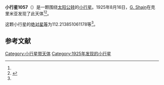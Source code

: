 {{Infobox planet
| bgcolour = #FFFFC0
| name = 1057 Wanda
| symbol = 
| image = 
| caption = 
| discovery = yes
| discovery_ref = 
| discoverer = [[G._Shajn|G. Shajn]]
| discovery_site = [[克里米亚|克里米亚]] 
| discovered = 1925年8月16日
| designations = yes
| mp_name = 
| named_after = 
| alt_names = 1925 QB/ 1937 AF / 1950 QY / 1965 WG
| mp_category = [[主带小行星|主带小行星]]
| orbit_ref = <ref name="a">[http://ssd.jpl.nasa.gov/sbdb.cgi?sstr=1057 1057 Wanda] {{Wayback|url=http://ssd.jpl.nasa.gov/sbdb.cgi?sstr=1057 |date=20140815074012 }}，小行星數據庫瀏覽器（JPL Small-Body Database Browser）－[[美国国家航空航天局|美国国家航空航天局]]喷气推进实验室</ref>
| epoch = 2456400.5 (2013年4月18日更新)
| aphelion = {{convert|3.609571818100921|AU|km|3|abbr=on|lk=out}}
| perihelion = {{convert|2.17923771959812|AU|km|3|abbr=on}}
| semimajor = {{convert|2.89440476884952|AU|km|3|abbr=on}}
| eccentricity = 0.247086053
| period = 1798.611328 [[日|日]]<br />4.92[[儒略年|儒略年]]
| avg_speed = 
| inclination = 3.518612114218616
| asc_node = 258.8231465225753
| mean_anomaly = 
| arg_peri = 112.213851061178
| satellites = 
| physical_characteristics = yes
| dimensions = 
| mass = 
| density = 
| surface_grav = 
| escape_velocity = 
| sidereal_day = 
| axial_tilt = 
| pole_ecliptic_lat = 
| pole_ecliptic_lon = 
| albedo = 
| temperatures= 
| temp_name1 = 
| mean_temp_1 = 
| max_temp_1 = 
| temp_name2 = 
| max_temp_2 = 
| spectral_type = 
| abs_magnitude = 112.213851061178
}}

'''小行星1057'''（{{lang-en|1057 Wanda}}）是一颗围绕[[太阳|太阳]][[公转|公转]]的[[小行星|小行星]]。1925年8月16日，[[G._Shajn|G. Shajn]]在克里米亚发现了此天体<ref name="a" /><ref>{{cite news|title=小行星列表|url=http://cfa-www.harvard.edu/iau/lists/NumberedMPs.txt|accessdate=2013-07-08|newspaper=哈佛大学|archive-date=2008-05-17|archive-url=https://web.archive.org/web/20080517010638/http://cfa-www.harvard.edu/iau/lists/NumberedMPs.txt|dead-url=no}}</ref>。

这颗小行星的[[绝对星等|绝对星等]]为112.213851061178等<ref name="a" />。

==参考文献==
{{reflist}}
{{Minor Planet Number|[[小行星1056|小行星1056]]|[[小行星1058|小行星1058]]}}

{{小天体}}

[[Category:小行星带天体|Category:小行星带天体]]
[[Category:1925年发现的小行星|Category:1925年发现的小行星]]

{{asteroid-stub}}